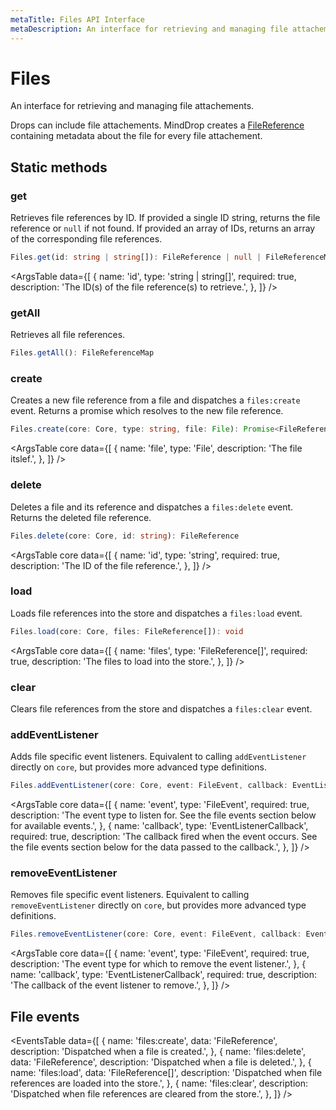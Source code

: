 ```yaml
---
metaTitle: Files API Interface
metaDescription: An interface for retrieving and managing file attachements.
---
```


# Files

<Description>
  An interface for retrieving and managing file attachements.
</Description>

Drops can include file attachements. MindDrop creates a [FileReference](/docs/extensions/types/file-reference) containing metadata about the file for every file attachement.

## Static methods

### get

Retrieves file references by ID. If provided a single ID string, returns the file reference or `null` if not found. If provided an array of IDs, returns an array of the corresponding file references.

```ts
Files.get(id: string | string[]): FileReference | null | FileReferenceMap
```

<ArgsTable
  data={[
    {
      name: 'id',
      type: 'string | string[]',
      required: true,
      description: 'The ID(s) of the file reference(s) to retrieve.',
    },
  ]}
/>

### getAll

Retrieves all file references.

```ts
Files.getAll(): FileReferenceMap
```

### create

Creates a new file reference from a file and dispatches a `files:create` event. Returns a promise which resolves to the new file reference.

```ts
Files.create(core: Core, type: string, file: File): Promise<FileReference>
```

<ArgsTable
  core
  data={[
    {
      name: 'file',
      type: 'File',
      description: 'The file itslef.',
    },
  ]}
/>

### delete

Deletes a file and its reference and dispatches a `files:delete` event. Returns the deleted file reference.

```ts
Files.delete(core: Core, id: string): FileReference
```

<ArgsTable
  core
  data={[
    {
      name: 'id',
      type: 'string',
      required: true,
      description: 'The ID of the file reference.',
    },
  ]}
/>

### load

Loads file references into the store and dispatches a `files:load` event.

```ts
Files.load(core: Core, files: FileReference[]): void
```

<ArgsTable
  core
  data={[
    {
      name: 'files',
      type: 'FileReference[]',
      required: true,
      description: 'The files to load into the store.',
    },
  ]}
/>

### clear

Clears file references from the store and dispatches a `files:clear` event.

<ArgsTable core />

### addEventListener

Adds file specific event listeners. Equivalent to calling `addEventListener` directly on `core`, but provides more advanced type definitions.

```ts
Files.addEventListener(core: Core, event: FileEvent, callback: EventListenerCallback): void
```

<ArgsTable
  core
  data={[
    {
      name: 'event',
      type: 'FileEvent',
      required: true,
      description:
        'The event type to listen for. See the file events section below for available events.',
    },
    {
      name: 'callback',
      type: 'EventListenerCallback',
      required: true,
      description:
        'The callback fired when the event occurs. See the file events section below for the data passed to the callback.',
    },
  ]}
/>

### removeEventListener

Removes file specific event listeners. Equivalent to calling `removeEventListener` directly on `core`, but provides more advanced type definitions.

```ts
Files.removeEventListener(core: Core, event: FileEvent, callback: EventListenerCallback): void
```

<ArgsTable
  core
  data={[
    {
      name: 'event',
      type: 'FileEvent',
      required: true,
      description:
        'The event type for which to remove the event listener.',
    },
    {
      name: 'callback',
      type: 'EventListenerCallback',
      required: true,
      description: 'The callback of the event listener to remove.',
    },
  ]}
/>

## File events

<EventsTable
  data={[
    {
      name: 'files:create',
      data: 'FileReference',
      description: 'Dispatched when a file is created.',
    },
    {
      name: 'files:delete',
      data: 'FileReference',
      description: 'Dispatched when a file is deleted.',
    },
    {
      name: 'files:load',
      data: 'FileReference[]',
      description:
        'Dispatched when file references are loaded into the store.',
    },
    {
      name: 'files:clear',
      description:
        'Dispatched when file references are cleared from the store.',
    },
  ]}
/>
